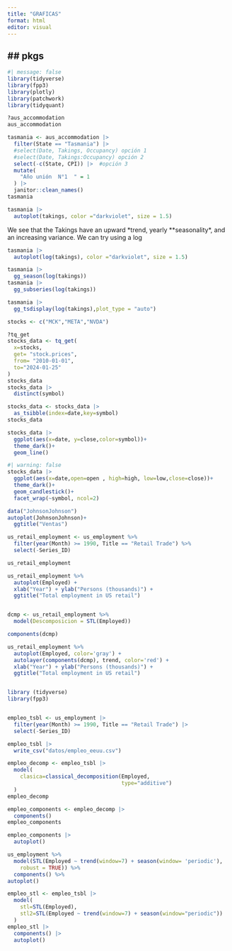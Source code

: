 ```yaml
---
title: "GRAFICAS"
format: html
editor: visual
---
```


## \## pkgs

```r
#| message: false
library(tidyverse)
library(fpp3)
library(plotly)
library(patchwork)
library(tidyquant)
```

```r
?aus_accommodation
aus_accommodation
```

```r
tasmania <- aus_accommodation |> 
  filter(State == "Tasmania") |> 
  #select(Date, Takings, Occupancy) opción 1
  #select(Date, Takings:Occupancy) opción 2
  select(-c(State, CPI)) |>  #opción 3
  mutate(
    "Año unión  N°1  " = 1
  ) |> 
  janitor::clean_names()
tasmania
```

```r
tasmania |> 
  autoplot(takings, color ="darkviolet", size = 1.5)

```

We see that the Takings have an upward \*trend, yearly \*\*seasonality\*, and an increasing variance. We can try using a log

```r
tasmania |> 
  autoplot(log(takings), color ="darkviolet", size = 1.5)
```

```r
tasmania |> 
  gg_season(log(takings))
tasmania |> 
  gg_subseries(log(takings))
```

```r
tasmania |> 
  gg_tsdisplay(log(takings),plot_type = "auto")
```

```r
stocks <- c("MCK","META","NVDA")

?tq_get
stocks_data <- tq_get(
  x=stocks,
  get= "stock.prices",
  from= "2010-01-01",
  to="2024-01-25"
)
stocks_data
stocks_data |> 
  distinct(symbol)

stocks_data <- stocks_data |> 
  as_tsibble(index=date,key=symbol)
stocks_data
```

```r
stocks_data |> 
  ggplot(aes(x=date, y=close,color=symbol))+
  theme_dark()+
  geom_line()


```

```r
#| warning: false
stocks_data |> 
  ggplot(aes(x=date,open=open , high=high, low=low,close=close))+
  theme_dark()+
  geom_candlestick()+
  facet_wrap(~symbol, ncol=2)

```

```r
data("JohnsonJohnson")
autoplot(JohnsonJohnson)+
  ggtitle("Ventas")
```

```r

us_retail_employment <- us_employment %>%
  filter(year(Month) >= 1990, Title == "Retail Trade") %>%
  select(-Series_ID)

us_retail_employment


```
```r
us_retail_employment %>%
  autoplot(Employed) +
  xlab("Year") + ylab("Persons (thousands)") +
  ggtitle("Total employment in US retail")



```


```r
dcmp <- us_retail_employment %>%
  model(Descomposicion = STL(Employed))

components(dcmp)
```


```r


us_retail_employment %>%
  autoplot(Employed, color='gray') +
  autolayer(components(dcmp), trend, color='red') +
  xlab("Year") + ylab("Persons (thousands)") +
  ggtitle("Total employment in US retail")



```

```r
library (tidyverse)
library(fpp3)


empleo_tsbl <- us_employment |> 
  filter(year(Month) >= 1990, Title == "Retail Trade") |> 
  select(-Series_ID)

empleo_tsbl |> 
  write_csv("datos/empleo_eeuu.csv") 
```

```r

empleo_decomp <- empleo_tsbl |> 
  model(
    clasica=classical_decomposition(Employed,
                                    type="additive")
  )
empleo_decomp

```

```r
empleo_components <- empleo_decomp |> 
  components()
empleo_components

empleo_components |> 
  autoplot()
```

```r
us_employment %>%
  model(STL(Employed ~ trend(window=7) + season(window= 'periodic'), 
    robust = TRUE)) %>%
  components() %>%
autoplot()

```


```r

empleo_stl <- empleo_tsbl |> 
  model(
    stl=STL(Employed),
    stl2=STL(Employed ~ trend(window=7) + season(window="periodic"))
  )
empleo_stl |> 
  components() |> 
  autoplot()




```


